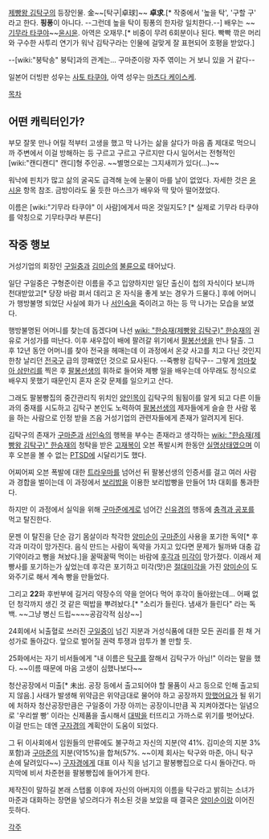 [[제빵왕 김탁구]]의 등장인물. 金~~[탁구|卓球]~~ '''卓求'''.[* 작중에서 '높을 탁', '구할 구' 라고 한다. '''핑퐁'''이 아니다. --그런데 높을 탁이 핑퐁의 한자랑 일치한다.--] 배우는 ~~[[기무라 타쿠야]]~~[[윤시윤]]. 아역은 오재무.[* 비중이 무려 6회분이나 된다. 빡빡 깎은 머리와 구수한 사투리 연기가 워낙 김탁구라는 인물에 걸맞게 잘 표현되어 호평을 받았다.]

--[wiki:"붕탁송" 붕탁]과의 관계는... 구마준이랑 자주 엮이는 거 보니 있을 거 같다--

일본어 더빙판 성우는 [[사토 타쿠야]], 아역 성우는 [[마츠다 케이스케]].

[[목차]]

== 어떤 캐릭터인가? == 
부모 잘못 만나 어릴 적부터 고생을 했고 막 나가는 삶을 살다가 마음 좀 제대로 먹으니까 주변에서 이걸 방해하는 등 구르고 구르고 구르지만 다시 일어서는 전형적인 [wiki:"캔디캔디" 캔디]형 주인공. ~~별명으로는 그지새끼가 있다(...)~~

워낙에 핀치가 많고 삶의 굴곡도 급격해 눈에 눈물이 마를 날이 없었다. 자세한 것은 [[윤시윤]] 항목 참조. 금방이라도 울 듯한 마스크가 배우와 딱 맞아 떨어졌었다.

이름은 [wiki:"기무라 타쿠야" 이 사람]에게서 따온 것일지도? [* 실제로 기무라 타쿠야를 약칭으로 기무타쿠라 부른다]

== 작중 행보 ==
거성기업의 회장인 [[구일중]]과 [[김미순]]의 [[불륜]]으로 태어났다.

일단 구일중은 구형준이란 이름을 주고 입양하지만 일단 출신이 첩의 자식이다 보니까 천대받았고[* 당장 바람 펴서 데리고 온 자식을 좋게 보는 경우가 드물다.] 후에 어머니가 행방불명 되었단 사실에 화가 나 [[서인숙]]을 죽이려고 하는 등 막 나가는 모습을 보였다.

행방불명된 어머니를 찾는데 돕겠다며 나선 [[wiki: "한승재(제빵왕 김탁구)" 한승재]]의 권유로 거성가를 떠난다. 이후 새우잡이 배에 팔려갈 위기에서 [[팔봉선생]]을 만나 탈출. 그 후 12년 동안 어머니를 찾아 전국을 헤매는데 이 과정에서 온갖 사고를 치고 다닌 것인지 한창 날리던 [[전국구]] 급의 깡패였던 것으로 묘사된다. --죽빵왕 김탁구-- 그렇게 [[엄마찾아 삼만리]]를 찍은 후 [[팔봉선생]]의 휘하로 들어와 제빵 일을 배우는데 아무래도 정식으로 배우지 못했기 때문인지 혼자 온갖 문제를 일으키고 산다.

그래도 팔봉빵집의 중간관리직 위치인 [[양인목]]이 김탁구의 됨됨이를 알게 되고 다른 이들과의 중재를 시도하고 김탁구 본인도 노력하여 [[팔봉선생]]의 제자들에게 슬슬 한 사람 몫을 하는 사람으로 인정 받을 즈음 거성기업의 관련자들에게 존재가 알려지게 된다. 

김탁구의 존재가 [[구마준]]과 [[서인숙]]의 행복을 부수는 존재라고 생각하는 [[wiki: "한승재(제빵왕 김탁구)" 한승재]]의 청탁을 받은 [[고재복]]이 오븐 폭발시켜 한동안 [[실명]]상태였으며 이후 오븐을 볼 수 없는 [[PTSD]]에 시달리기도 했다.

어찌어찌 오븐 폭발에 대한 [[트라우마]]를 넘어선 뒤 팔봉선생의 인증서를 걸고 여러 사람과 경합을 벌이는데 이 과정에서 [[보리밥]]을 이용한 보리밥빵을 만들어 1차 대회를 통과한다.

하지만 이 과정에서 실익을 위해 [[구마준]]에게로 넘어간 [[신유경]]의 행동에 [[충격과 공포]]를 먹고 탈진한다.

문젠 이 탈진을 단순 감기 몸살이라 착각한 [[양미순]]이 [[구마준]]이 사용을 포기한 독약[* 후각과 미각이 망가진다. 음식 만드는 사람이 독약을 가지고 있다면 문제가 될까봐 대충 감기약이라고 뻥을 쳐놨다.]을 꿀떡꿀떡 먹이는 바람에 [[후각]]과 [[미각]]이 망가졌다. 이래서 제빵사를 포기하는가 싶었는데 후각은 포기하고 미각(맛)은 [[절대미각]]을 가진 [[양미순]]이 도와주기로 해서 계속 빵을 만들었다.

그리고 '''22'''화 후반부에 길거리 약장수의 약을 얻어다 먹어 후각이 돌아왔는데... 어째 없던 청각까지 생긴 것 같은 떡밥을 뿌려놨다.[* "소리가 들린다. 냄새가 들린다" 라는 독백. ~~그냥 병신 드립~~~~공감각적 심상~~]

24회에서 뇌출혈로 쓰러진 [[구일중]]이 넘긴 지분과 거성식품에 대한 모든 권리를 쥔 채 거성가로 돌아갔다. 앞으로 벌어질 권력 투쟁과 암투가 볼 만할 듯.

25화에서는 자기 비서들에게 "내 이름은 [[탁구]]를 잘해서 김탁구가 아님!" 이라는 말을 했다. ~~이름 때문에 마음 고생이 심했나보다~~ 

청산공장에서 미출[* 未出. 공장 등에서 출고되어야 할 물품이 사고 등으로 인해 출고되지 않음.] 사태가 발생해 위약금은 위약금대로 물어야 하고 공장까지 [[망했어요]]가 될 위기에 처하자 청산공장만큼은 구일중이 가장 아끼는 공장이니만큼 꼭 지켜야겠다는 일념으로 '우리쌀 빵' 이라는 신제품을 출시해서 [[대박]]을 터뜨리고 가까스로 위기를 벗어났다. 이걸 만드는 데엔 [[구자경]]의 계획안이 도움이 되었다.

그 뒤 이사회에서 임원들의 만류에도 불구하고 자신의 지분(약 41%. 김미순의 지분 3% 포함)과 [[구마준]]의 지분(약15%)을 합쳐(57%. ~~이제 회사는 탁구와 마준, 아니 탁구 손에 달려있다~~) [[구자경]]에게 대표 이사 직을 넘기고 팔봉빵집으로 다시 돌아간다. 마지막에 비서 차준현을 팔봉빵집에 들어가게 한다.

제작진이 말하길 본래 스탭롤 이후에 자신의 아버지의 이름을 탁구라고 밝히는 소녀가 마준과 대화하는 장면을 넣으려다가 취소된 것을 보았을 때 결국은 [[양미순]]이랑 이어진 듯하다.

[[각주]]
